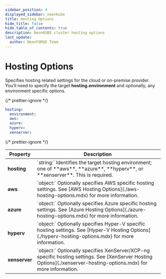 ```yaml
---
sidebar_position: 4
displayed_sidebar: neonkube
title: Hosting Options
hide_title: false
hide_table_of_contents: true
description: NeonKUBE cluster hosting options
last_update:
  author: NeonFORGE Team
---
```



# Hosting Options

Specifies hosting related settings for the cloud or on-premise provider. You'll need to specify the target
**hosting.environment** and optionally, any environment specific options.

{/* prettier-ignore */}
```yaml
hosting:
  environment:
  aws:
  azure:
  hyperv:
  xenserver:
```

{/* prettier-ignore */}
<table>
  <thead>
    <th>Property</th>
    <th>Description</th>
  </thead>
  <tr>
    <td>
      <b>hosting</b>
    </td>
    <td>
      `string:` Identifies the target hosting environment; one of **aws**, **azure**, **hyperv**, or **xenserver**. This
      is required.
    </td>
  </tr>
  <tr>
    <td>
      <b>aws</b>
    </td>
    <td>
      `object:` Optionally specifies AWS specific hosting settings. See [AWS Hosting Options](./aws-hosting-options.mdx)
      for more information.
    </td>
  </tr>
  <tr>
    <td>
      <b>azure</b>
    </td>
    <td>
      `object:` Optionally specifies Azure specific hosting settings. See [Azure Hosting
      Options](./azure-hosting-options.mdx) for more information.
    </td>
  </tr>
  <tr>
    <td>
      <b>hyperv</b>
    </td>
    <td>
      `object:` Optionally specifies Hyper-V specific hosting settings. See [Hyper-V Hosting
      Options](./hyperv-hosting-options.mdx) for more information.
    </td>
  </tr>
  <tr>
    <td>
      <b>xenserver</b>
    </td>
    <td>
      `object:` Optionally specifies XenServer/XCP-ng specific hosting settings. See [XenServer Hosting
      Options](./xenserver-hosting-options.mdx) for more information.
    </td>
  </tr>
</table>
